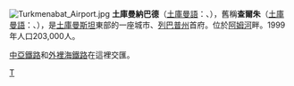 [[File:Turkmenabat_Airport.jpg|thumb]]
{{NoteTA
|G1=country
|1=zh-hans:土库曼纳巴德;zh-hant:土庫曼納巴德;zh-hk:土庫曼納巴德;zh-mo:土庫曼納巴德;zh-tw:土庫曼納巴特;
|2=zh-hans:土库曼斯坦;zh-hant:土庫曼斯坦;zh-hk:土庫曼斯坦;zh-mo:土庫曼斯坦;zh-tw:土庫曼;
|3=zh:納巴德;zh-tw:納巴特;
}}
'''土庫曼納巴德'''（[[土庫曼語|土庫曼語]]：{{lang|tk|Türkmenabat}}、{{lang-ru|Туркменабад}}），舊稱'''查爾朱'''（[[土庫曼語|土庫曼語]]：{{lang|tk|Чәрҗев}}、{{lang-ru|Чарджоу}}），是[[土庫曼斯坦|土庫曼斯坦]]東部的一座城市、[[列巴普州|列巴普州]]首府。位於[[阿姆河|阿姆河]]畔。1999年人口203,000人。

[[中亞鐵路|中亞鐵路]]和[[外裡海鐵路|外裡海鐵路]]在這裡交匯。

{{土庫曼行政區劃}}

[[Category:土庫曼斯坦城市|T]]